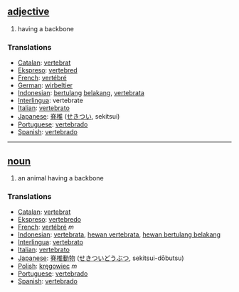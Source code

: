 == [[adjective]] == 
# having a backbone
=== Translations === 
*[[Catalan]]: [[vertebrat]]
*[[Ekspreso]]: [[vertebred]]
*[[French]]: [[vertébré]] 
*[[German]]: [[wirbeltier]] 
*[[Indonesian]]: [[tulang|bertulang]] [[belakang]], [[vertebrata]]
*[[Interlingua]]: vertebrate 
*[[Italian]]: [[vertebrato]]
*[[Japanese]]: [[脊椎]] ([[せきつい]], sekitsui)
*[[Portuguese]]: [[vertebrado]] 
*[[Spanish]]: [[vertebrado]] 

----

== [[noun]] ==
# an animal having a backbone 
=== Translations === 
*[[Catalan]]: [[vertebrat]]
*[[Ekspreso]]: [[vertebredo]]
*[[French]]: [[vertébré]] ''m''
*[[Indonesian]]: [[vertebrata]], [[hewan vertebrata]], [[hewan bertulang belakang]]
*[[Interlingua]]: [[vertebrato]] 
*[[Italian]]: [[vertebrato]] 
*[[Japanese]]: [[脊椎]][[動物]] ([[せきつい]][[どうぶつ]], sekitsui-dōbutsu)
*[[Polish]]: [[kręgowiec]] ''m''
*[[Portuguese]]: [[vertebrado]] 
*[[Spanish]]: [[vertebrado]]